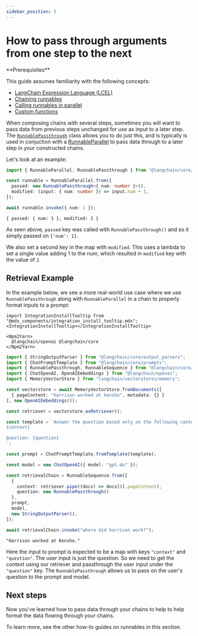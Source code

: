 ```yaml
---
sidebar_position: 5
---
```


# How to pass through arguments from one step to the next

<Info>
**Prerequisites**


This guide assumes familiarity with the following concepts:

- [LangChain Expression Language (LCEL)](/oss/python/concepts/lcel)
- [Chaining runnables](/oss/python/how-to/sequence/)
- [Calling runnables in parallel](/oss/python/how-to/parallel/)
- [Custom functions](/oss/python/how-to/functions/)

</Info>


When composing chains with several steps, sometimes you will want to pass data from previous steps unchanged for use as input to a later step. The [`RunnablePassthrough`](https://api.js.langchain.com/classes/langchain_core.runnables.RunnablePassthrough.html) class allows you to do just this, and is typically is used in conjuction with a [RunnableParallel](/oss/python/how-to/parallel/) to pass data through to a later step in your constructed chains.

Let's look at an example:


```typescript
import { RunnableParallel, RunnablePassthrough } from "@langchain/core/runnables";

const runnable = RunnableParallel.from({
  passed: new RunnablePassthrough<{ num: number }>(),
  modified: (input: { num: number }) => input.num + 1,
});

await runnable.invoke({ num: 1 });
```



```output
{ passed: { num: 1 }, modified: 2 }
```


As seen above, `passed` key was called with `RunnablePassthrough()` and so it simply passed on `{'num': 1}`. 

We also set a second key in the map with `modified`. This uses a lambda to set a single value adding 1 to the num, which resulted in `modified` key with the value of `2`.

## Retrieval Example

In the example below, we see a more real-world use case where we use `RunnablePassthrough` along with `RunnableParallel` in a chain to properly format inputs to a prompt:

```{=mdx}
import IntegrationInstallTooltip from "@mdx_components/integration_install_tooltip.mdx";
<IntegrationInstallTooltip></IntegrationInstallTooltip>

<Npm2Yarn>
  @langchain/openai @langchain/core
</Npm2Yarn>
```
```typescript
import { StringOutputParser } from "@langchain/core/output_parsers";
import { ChatPromptTemplate } from "@langchain/core/prompts";
import { RunnablePassthrough, RunnableSequence } from "@langchain/core/runnables";
import { ChatOpenAI, OpenAIEmbeddings } from "@langchain/openai";
import { MemoryVectorStore } from "langchain/vectorstores/memory";

const vectorstore = await MemoryVectorStore.fromDocuments([
  { pageContent: "harrison worked at kensho", metadata: {} }
], new OpenAIEmbeddings());

const retriever = vectorstore.asRetriever();

const template = `Answer the question based only on the following context:
{context}

Question: {question}
`;

const prompt = ChatPromptTemplate.fromTemplate(template);

const model = new ChatOpenAI({ model: "gpt-4o" });

const retrievalChain = RunnableSequence.from([
  {
    context: retriever.pipe((docs) => docs[0].pageContent),
    question: new RunnablePassthrough()
  },
  prompt,
  model,
  new StringOutputParser(),
]);

await retrievalChain.invoke("where did harrison work?");
```



```output
"Harrison worked at Kensho."
```


Here the input to prompt is expected to be a map with keys `"context"` and `"question"`. The user input is just the question. So we need to get the context using our retriever and passthrough the user input under the `"question"` key. The `RunnablePassthrough` allows us to pass on the user's question to the prompt and model.

## Next steps

Now you've learned how to pass data through your chains to help to help format the data flowing through your chains.

To learn more, see the other how-to guides on runnables in this section.
